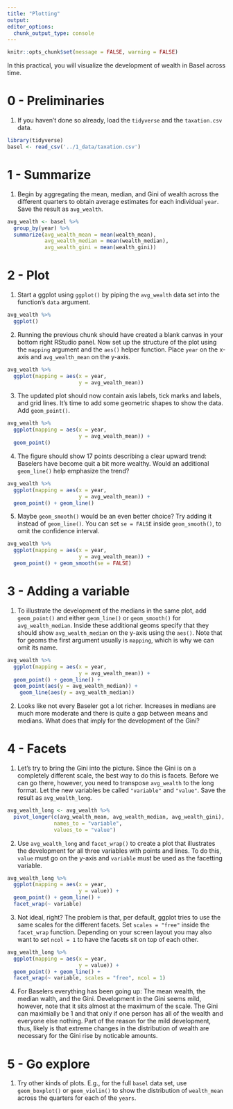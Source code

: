 ```yaml
---
title: "Plotting"
output:
editor_options:
  chunk_output_type: console
---
```


```r
knitr::opts_chunk$set(message = FALSE, warning = FALSE)
```

In this practical, you will visualize the development of wealth in Basel across time.   

# 0 - Preliminaries

1. If you haven't done so already, load the `tidyverse` and the `taxation.csv` data. 

```r
library(tidyverse)
basel <- read_csv('../1_data/taxation.csv')
```


# 1 - Summarize

1. Begin by aggregating the mean, median, and Gini of wealth across the different quarters to obtain average estimates for each individual `year`. Save the result as `avg_wealth`. 

```r
avg_wealth <- basel %>% 
  group_by(year) %>% 
  summarize(avg_wealth_mean = mean(wealth_mean),
            avg_wealth_median = mean(wealth_median),
            avg_wealth_gini = mean(wealth_gini))
```

# 2 - Plot

1. Start a ggplot using `ggplot()` by piping the `avg_wealth` data set into the function's `data` argument. 

```r
avg_wealth %>% 
  ggplot()
```

2. Running the previous chunk should have created a blank canvas in your bottom right RStudio panel. Now set up the structure of the plot using the `mapping` argument and the `aes()` helper function. Place `year` on the x-axis and `avg_wealth_mean` on the y-axis. 

```r
avg_wealth %>% 
  ggplot(mapping = aes(x = year, 
                       y = avg_wealth_mean))
```

3. The updated plot should now contain axis labels, tick marks and labels, and grid lines. It's time to add some geometric shapes to show the data. Add `geom_point()`. 

```r
avg_wealth %>% 
  ggplot(mapping = aes(x = year, 
                       y = avg_wealth_mean)) +
  geom_point()
```

4. The figure should show 17 points describing a clear upward trend: Baselers have become quit a bit more wealthy. Would an additional `geom_line()` help emphasize the trend? 

```r
avg_wealth %>% 
  ggplot(mapping = aes(x = year, 
                       y = avg_wealth_mean)) +
  geom_point() + geom_line()
```

5. Maybe `geom_smooth()` would be an even better choice? Try adding it instead of `geom_line()`. You can set `se = FALSE` inside `geom_smooth()`, to omit the confidence interval. 


```r
avg_wealth %>% 
  ggplot(mapping = aes(x = year, 
                       y = avg_wealth_mean)) +
  geom_point() + geom_smooth(se = FALSE)
```


# 3 - Adding a variable

1. To illustrate the development of the medians in the same plot, add `geom_point()` and either `geom_line()` or `geom_smooth()` for `avg_wealth_median`. Inside these additional geoms specify that they should show `avg_wealth_median` on the y-axis using the `aes()`. Note that for geoms the first argument usually is `mapping`, which is why we can omit its name.  

```r
avg_wealth %>% 
  ggplot(mapping = aes(x = year, 
                       y = avg_wealth_mean)) +
  geom_point() + geom_line() + 
  geom_point(aes(y = avg_wealth_median)) + 
    geom_line(aes(y = avg_wealth_median))
```

2. Looks like not every Baseler got a lot richer. Increases in medians are much more moderate and there is quite a gap between means and medians. What does that imply for the development of the Gini?

# 4 - Facets

1. Let's try to bring the Gini into the picture. Since the Gini is on a completely different scale, the best way to do this is facets. Before we can go there, however, you need to transpose `avg_wealth` to the long format. Let the new variables be called `"variable"` and `"value"`. Save the result as `avg_wealth_long`.

```r
avg_wealth_long <- avg_wealth %>% 
  pivot_longer(c(avg_wealth_mean, avg_wealth_median, avg_wealth_gini),
               names_to = "variable",
               values_to = "value")
```

2. Use `avg_wealth_long` and `facet_wrap()` to create a plot that illustrates the development for all three variables with points and lines. To do this, `value` must go on the y-axis and `variable` must be used as the facetting variable. 

```r
avg_wealth_long %>% 
  ggplot(mapping = aes(x = year, 
                       y = value)) +
  geom_point() + geom_line() +
  facet_wrap(~ variable)
```

3. Not ideal, right? The problem is that, per default, ggplot tries to use the same scales for the different facets. Set `scales = "free"` inside the `facet_wrap` function. Depending on your screen layout you may also want to set `ncol = 1` to have the facets sit on top of each other.

```r
avg_wealth_long %>% 
  ggplot(mapping = aes(x = year, 
                       y = value)) +
  geom_point() + geom_line() +
  facet_wrap(~ variable, scales = "free", ncol = 1)
```

4. For Baselers everything has been going up: The mean wealth, the median walth, and the Gini. Development in the Gini seems mild, however, note that it sits almost at the maximum of the scale. The Gini can maximially be 1 and that only if one person has all of the wealth and everyone else nothing. Part of the reason for the mild development, thus, likely is that extreme changes in the distribution of wealth are necessary for the Gini rise by noticable amounts. 

# 5 - Go explore

1. Try other kinds of plots. E.g., for the full `basel` data set, use `geom_boxplot()` or `geom_violin()` to show the distribution of `wealth_mean` across the quarters for each of the `years`.    








